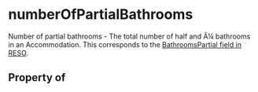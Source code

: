   

# numberOfPartialBathrooms

Number of partial bathrooms - The total number of half and Â¼ bathrooms in an <Link href="/Accommodation">Accommodation</Link>. This corresponds to the <a href="https://ddwiki.reso.org/display/DDW17/BathroomsPartial+Field">BathroomsPartial field in RESO</a>.

## Property of



